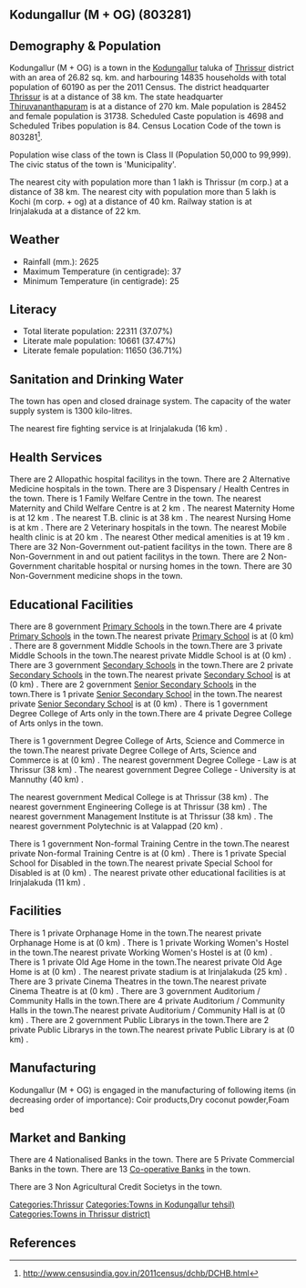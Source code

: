 {{Infobox settlement
| name=Kodungallur (M + OG)
| native_name=
| native_name_lang=
| other_name=
| nickname=
| settlement_type=Town
| image_skyline=
| image_alt=
| image_caption=
| pushpin_map=India Kerala
| pushpin_label_position=right
| pushpin_map_alt=
| pushpin_map_caption=Location in Kerala, India
| latd=
| latm=
| lats=
| latNS=
| longd=
| longm=
| longs=
| longEW=
| coordinates_display=inline,title
| subdivision_type=Country
| subdivision_name={{flag|India}}
| subdivision_type1=[[States and territories of India|State]]
| subdivision_name1=Kerala 
| subdivision_type2=[[List of districts of India|District]]
| subdivision_name2=Thrissur
| subdivision_type3=Tahsil
| subdivision_name3=Kodungallur
| website=
| established_title=<!-- Established -->
| established_date=
| founder=
| named_for=
| government_type=
| governing_body=
| unit_pref=Metric
| area_footnotes=
| area_rank=
| area_total_km2=26.82
| elevation_footnotes=
| elevation_m=
| population_total=60190
| population_as_of=2011
| population_rank=
| population_density_km2=2244
| population_demonym=
| population_footnotes=
| demographics_type1=Languages=
| demographics1_title1=Official=
| demographics1_info1=[[Malayalam language|Malayalam]]
| timezone1=[[Indian Standard Time|IST]]
| utc_offset1==+5:30
| postal_code_type=[[Postal Index Number|PIN]]
| postal_code=
| area_code_type=Telephone code
| area_code=
| registration_plate=
| blank1_name_sec1=Nearest city
| blank1_info_sec1=[[Thrissur (m corp.)]]
| blank2_name_sec1=[[Human sex ratio|Sex ratio]]
| blank2_info_sec1=1115
| blank3_name_sec1=Literacy
| blank3_info_sec1=37.07%
| blank1_name_sec2=[[2011 Census of India|2011 census]] code
| blank1_info_sec2=803281
| footnotes=
}}

== Kodungallur (M + OG) (803281) ==

== Demography & Population ==

Kodungallur (M + OG) is a town in the [[Kodungallur]] taluka of [[Thrissur]] district with an area of 26.82 sq. km. and harbouring 14835 households with total population of 60190 as per the 2011 Census. The district headquarter [[Thrissur]] is at a distance of 38 km. The state headquarter [[Thiruvananthapuram]] is at a distance of 270 km. Male population is 28452 and female population is 31738. Scheduled Caste population is 4698 and Scheduled Tribes population is 84. Census Location Code of the town is 803281<ref>http://www.censusindia.gov.in/2011census/dchb/DCHB.html</ref>.

Population wise class of the town is Class II (Population 50,000 to 99,999).
The civic status of the town is 'Municipality'.

The nearest city with population more than 1 lakh is Thrissur (m corp.) at a distance of 38 km. The nearest city with population more than 5 lakh is Kochi (m corp. + og)  at a distance of 40 km. Railway station is at Irinjalakuda at a distance of 22 km.


== Weather ==  
* Rainfall (mm.): 2625 
* Maximum Temperature (in centigrade): 37
* Minimum Temperature (in centigrade): 25


== Literacy ==  
* Total literate population: 22311 (37.07%)
* Literate male population: 10661 (37.47%)
* Literate female population: 11650 (36.71%)


== Sanitation and Drinking Water ==  
The town has open and closed drainage system.
The capacity of the water supply system is 1300 kilo-litres.

The nearest fire fighting service is at Irinjalakuda (16 km) .


== Health Services ==
There are 2 Allopathic hospital facilitys in the town.
There are 2 Alternative Medicine hospitals in the town.
There are 3 Dispensary / Health Centres in the town.
There is 1 Family Welfare Centre in the town.
The nearest Maternity and Child Welfare Centre is at 2 km .
The nearest Maternity Home is at 12 km .
The nearest T.B. clinic is at 38 km .
The nearest Nursing Home is at  km .
There are 2 Veterinary hospitals in the town.
The nearest Mobile health clinic is at 20 km .
The nearest Other medical amenities is at 19 km .
There are 32 Non-Government out-patient facilitys in the town.
There are 8 Non-Government in and out patient facilitys in the town.
There are 2 Non-Government charitable hospital or nursing homes in the town.
There are 30 Non-Government medicine shops in the town.


== Educational Facilities ==
There are 8 government [[Primary School]]s in the town.There are 4 private [[Primary School]]s in the town.The nearest private [[Primary School]] is at  (0 km) .
There are 8 government Middle Schools in the town.There are 3 private Middle Schools in the town.The nearest private Middle School is at  (0 km) .
There are 3 government [[Secondary School]]s in the town.There are 2 private [[Secondary School]]s in the town.The nearest private [[Secondary School]] is at  (0 km) .
There are 2 government [[Senior Secondary School]]s in the town.There is 1 private [[Senior Secondary School]] in the town.The nearest private [[Senior Secondary School]] is at  (0 km) .
There is 1 government Degree College of Arts only in the town.There are 4 private Degree College of Arts onlys in the town. 
 
 
 
 
There is 1 government Degree College of Arts, Science and Commerce in the town.The nearest private Degree College of Arts, Science and Commerce is at  (0 km) .
The nearest government Degree College - Law is at Thrissur (38 km) .
The nearest government Degree College - University is at Mannuthy (40 km) .
 
The nearest government Medical College is at Thrissur (38 km) .
The nearest government Engineering College is at Thrissur (38 km) .
The nearest government Management Institute is at Thrissur (38 km) .
The nearest government Polytechnic is at Valappad (20 km) .
 
There is 1 government Non-formal Training Centre in the town.The nearest private Non-formal Training Centre is at  (0 km) .
There is 1 private Special School for Disabled in the town.The nearest private Special School for Disabled is at  (0 km) .
The nearest private other educational facilities is at Irinjalakuda (11 km) .


== Facilities ==
There is 1 private Orphanage Home in the town.The nearest private Orphanage Home is at  (0 km) .
There is 1 private Working Women's Hostel in the town.The nearest private Working Women's Hostel is at  (0 km) .
There is 1 private Old Age Home in the town.The nearest private Old Age Home is at  (0 km) .
The nearest private stadium is at Irinjalakuda (25 km) .
There are 3 private Cinema Theatres in the town.The nearest private Cinema Theatre is at  (0 km) .
There are 3 government Auditorium / Community Halls in the town.There are 4 private Auditorium / Community Halls in the town.The nearest private Auditorium / Community Hall is at  (0 km) .
There are 2 government Public Librarys in the town.There are 2 private Public Librarys in the town.The nearest private Public Library is at  (0 km) .


== Manufacturing ==
Kodungallur (M + OG) is engaged in the manufacturing of following items (in decreasing order of importance): Coir products,Dry coconut powder,Foam bed


== Market and Banking ==
There are 4 Nationalised Banks in the town.
There are 5 Private Commercial Banks in the town.
There are 13 [[Co-operative Bank]]s in the town.

There are 3 Non Agricultural Credit Societys in the town.


[[Categories:Thrissur]]
[[Categories:Towns in Kodungallur tehsil)]]
[[Categories:Towns in Thrissur district)]]


== References ==
{{Reflist}}



